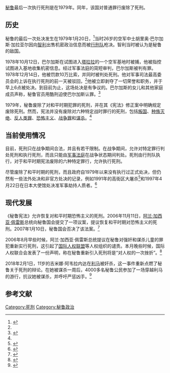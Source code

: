 [[秘鲁|秘鲁]]最后一次执行死刑是在1979年。同年，该国对普通罪行废除了死刑。
== 历史 ==
秘鲁的最后一次处决发生在1979年1月20日，<ref name="ExecutedToday">{{cite web |title=1979 - Julio Vargas Garayar, the Last Executed in Peru |url=http://www.executedtoday.com/2015/01/20/1979-julio-vargas-garayar-the-last-executed-in-peru/ |website=ExecutedToday |access-date=2020-09-06 |date=2015-01-20 |archive-date=2021-01-31 |archive-url=https://web.archive.org/web/20210131224944/https://www.executedtoday.com/2015/01/20/1979-julio-vargas-garayar-the-last-executed-in-peru/ |dead-url=no }}</ref>当时26岁的空军中士胡里奥·巴尔加斯·加拉亚尔因向[[智利|智利]]出售机密政治信息而被[[行刑队|行刑队]]枪决。智利当时被认为是秘鲁的敌国。

1978年10月12日，巴尔加斯在试图进入[[塔拉拉|塔拉拉]]的一个空军基地时被捕，他被指控试图进入基地收集机密信息。经过军事法庭的简短审判，巴尔加斯被判有罪。1978年12月14日，他被罚款10万比索，并同时被判处死刑。他对军事司法最高委员会的上诉在执行死刑的前一天被驳回，<ref name="Comercio" />他被立即剥夺了一切荣誉和职务，并于早上6点被处决。到目前为止，这场处决是有争议的。巴尔加斯的女儿和其他家庭成员声称，秘鲁官员用酷刑迫使巴尔加斯认罪。<ref name="Comercio">{{cite web |last1=Vivas |first1=Fernando |title=El Último Hombre Que Matamos: La Pena de Muerte Revisada |url=https://elcomercio.pe/politica/actualidad/hombre-matamos-pena-muerte-revisada-383831-noticia/ |website=El Comercio |access-date=2020-09-06 |language=es |date=2015-03-30}}</ref>

1979年，秘鲁废除了对和平时期犯罪的死刑，并在其《宪法》修正案中明确规定废除死刑。然而，宪法并没有废除对六种特定战时罪行的死刑，包括[[叛国|叛国]]、[[种族灭绝|种族灭绝]]、[[反人类罪|反人类罪]]、[[恐怖主义|恐怖主义]]、[[战争罪|战争罪]]和[[谋杀|谋杀]]。<ref name="ExecutedToday" />
== 当前使用情况 ==
目前，死刑只在战争期间合法，并且有若干限制。在战争期间，允许对特定罪行判处死刑和执行死刑，而且只能由[[军事法庭|军事法庭]]在战争状态期间判处。死刑由行刑队执行，对于和平时期宪法废除的六种特定罪行，允许执行死刑。

尽管废除了和平时期的死刑，而且政府自1979年以来没有执行过正式处决，但仍然有一些法外处决和非官方处决的记录，例如1991年的高街区大屠杀<ref name="BarriosAltos">{{cite web |last1=Baney |first1=Michael |title=1991 - Barrios Altos Massacre |url=http://www.executedtoday.com/2010/11/03/1991-barrios-altos-massacre-peru-alberto-fujimori/ |website=ExecutedToday |access-date=2020-09-06 |date=2010-11-03 |archive-date=2021-02-01 |archive-url=https://web.archive.org/web/20210201162829/http://www.executedtoday.com/2010/11/03/1991-barrios-altos-massacre-peru-alberto-fujimori/ |dead-url=no }}</ref>和1997年4月22日在日本大使馆处决准军事劫持人质者。<ref>{{cite web |title=1997 - Hostage-Takers in Lima |url=http://www.executedtoday.com/2009/04/22/1997-mrta-japanese-embassy-siege-lima/ |website=ExecutedToday |access-date=2020-09-06 |date=2009-04-22 |archive-date=2021-01-23 |archive-url=https://web.archive.org/web/20210123120509/http://www.executedtoday.com/2009/04/22/1997-mrta-japanese-embassy-siege-lima/ |dead-url=no }}</ref>
== 现代发展 ==
《秘鲁宪法》允许恢复对和平时期恐怖主义的死刑。2006年11月11日，[[阿兰·加西亚·佩雷斯|阿兰·加西亚·佩雷斯]]总统向秘鲁国会提交了一项议案，提议恢复和平时期对恐怖主义的死刑。2007年1月10日，秘鲁国会否决了该法案。<ref name="IBA">{{cite web |last1=Gálvez |first1=Jorge Alfonso del Castillo |title=Peru: Proposed Extension of Death Penalty Laws, February 2007 |url=https://www.ibanet.org/Human_Rights_Institute/About_the_HRI/HRI_Activities/HRI_Media/HRI_Interventions/Peru_extention_death_penalty.aspx |website=International Bar Association |access-date=2020-09-06 |date=2007-03-08 }}{{Dead link}}</ref>

2006年8月早些时候，阿兰·加西亚·佩雷斯总统提议在秘鲁对强奸和谋杀儿童的罪犯重新实行死刑，这引起了[[国际人权联盟_(巴黎)|国际人权联盟]]等人权组织的谴责。本月晚些时候，国际人权联合会发表了一份声明，称在秘鲁重新引入死刑将是“对人权的一次挫折”。<ref name="FIDH">{{cite web |title=The Reestablishment of the Death Penalty in Peru Is a Setback for Human Rights - Press Release |url=https://www.fidh.org/en/region/americas/peru/The-reestablishment-of-the-death |website=International Federation for Human Rights |access-date=2020-09-06 |date=2006-08-17 |archive-date=2021-02-01 |archive-url=https://web.archive.org/web/20210201110355/https://www.fidh.org/en/region/americas/peru/The-reestablishment-of-the-death |dead-url=no }}</ref>

2018年2月1日，11岁的吉米娜·阿韦拉内达在[[利马|利马]]被奸杀，这一事件重新点燃了秘鲁关于死刑的辩论。在她被谋杀一周后，4000多名秘鲁公民参加了一场穿越利马的游行，抗议她被谋杀，并呼吁严惩凶手。<ref name="Questia">{{cite web |last1=Chanduvi Jana |first1=Elsa |title=Peru Debates Death Penalty as Punishment for Sexual Crimes Against Children |url=https://www.questia.com/magazine/1G1-530232301/peru-debates-death-penalty-as-punishment-for-sexual |website=Questia, Online Research Library |publisher=NotiSur - South American Political and Economic Affairs |access-date=2020-09-06}}</ref>

== 参考文献 ==
{{reflist}}
{{reflist}}
{{美洲題目|死刑制度}}
[[Category:死刑|Category:死刑]] 
[[Category:秘鲁政治|Category:秘鲁政治]]